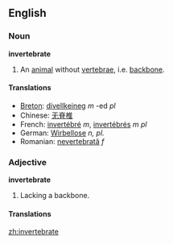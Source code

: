 ==English==

===Noun===
'''invertebrate'''

#An [[animal]] without [[vertebra]]e, i.e. [[backbone]].

====Translations====
*[[Breton]]: [[divellkeineg]] ''m'' -ed ''pl''
*Chinese: [[无脊椎]]
*French: [[invertébré]] ''m'', [[invertébré]]s ''m pl''
*German: [[Wirbellose]] ''n, pl.''
*Romanian: [[nevertebrată]] ''f''

===Adjective===
'''invertebrate'''

#Lacking a backbone.

====Translations====

[[zh:invertebrate]]